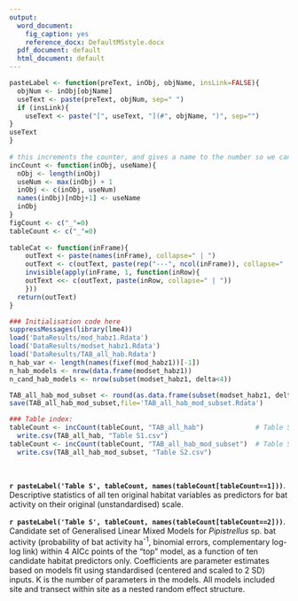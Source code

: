 ---
output:
  word_document:
    fig_caption: yes
    reference_docx: DefaultMSstyle.docx
  pdf_document: default
  html_document: default
---

```{r, echo=FALSE, results='hide'}

pasteLabel <- function(preText, inObj, objName, insLink=FALSE){
  objNum <- inObj[objName]
  useText <- paste(preText, objNum, sep=" ")
  if (insLink){
    useText <- paste("[", useText, "](#", objName, ")", sep="")
}
useText
}
 
# this increments the counter, and gives a name to the number so we can reference it later
incCount <- function(inObj, useName){
  nObj <- length(inObj)
  useNum <- max(inObj) + 1
  inObj <- c(inObj, useNum)
  names(inObj)[nObj+1] <- useName
  inObj
}
figCount <- c("_"=0)
tableCount <- c("_"=0)
 
tableCat <- function(inFrame){
    outText <- paste(names(inFrame), collapse=" | ")
    outText <- c(outText, paste(rep("---", ncol(inFrame)), collapse=" | "))
    invisible(apply(inFrame, 1, function(inRow){
    outText <<- c(outText, paste(inRow, collapse=" | "))
    }))
  return(outText)
} 

### Initialisation code here
suppressMessages(library(lme4))
load('DataResults/mod_habz1.Rdata')
load('DataResults/modset_habz1.Rdata')
load('DataResults/TAB_all_hab.Rdata')
n_hab_var <- length(names(fixef(mod_habz1))[-1])
n_hab_models <- nrow(data.frame(modset_habz1))
n_cand_hab_models <- nrow(subset(modset_habz1, delta<4))

TAB_all_hab_mod_subset <- round(as.data.frame(subset(modset_habz1, delta<4)),3)
save(TAB_all_hab_mod_subset,file='TAB_all_hab_mod_subset.Rdata')

### Table index:
tableCount <- incCount(tableCount, "TAB_all_hab")             # Table S1
  write.csv(TAB_all_hab, "Table S1.csv")
tableCount <- incCount(tableCount, "TAB_all_hab_mod_subset")  # Table S2
  write.csv(TAB_all_hab_mod_subset, "Table S2.csv")
        
          
```


**`r pasteLabel('Table S', tableCount, names(tableCount[tableCount==1]))`**. Descriptive statistics of all ten original habitat variables as predictors for bat activity on their original (unstandardised) scale.    
  
  
**`r pasteLabel('Table S', tableCount, names(tableCount[tableCount==2]))`**. Candidate set of Generalised Linear Mixed Models for *Pipistrellus* sp. bat activity (probability of bat activity ha^-1^, binomial errors, complementary log-log link) within 4 AICc points of the “top” model, as a function of ten candidate habitat predictors only. Coefficients are parameter estimates based on models fit using standardised (centered and scaled to 2 SD) inputs. K is the number of parameters in the models.  All models included site and transect within site as a nested random effect structure.  
 
 



